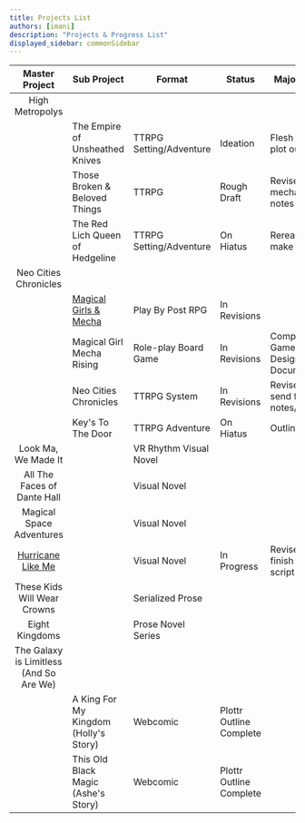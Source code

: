 ```yaml
---
title: Projects List
authors: [imani]
description: "Projects & Progress List"
displayed_sidebar: commonSidebar
---
```


|             Master Project              | Sub Project                           | Format                  | Status                  | Major Goal                     |
| :-------------------------------------: | ------------------------------------- | ----------------------- | ----------------------- | ------------------------------ |
|             High Metropolys             |                                       |                         |                         |                                |
|                                         | The Empire of Unsheathed Knives       | TTRPG Setting/Adventure | Ideation                | Flesh out plot outline         |
|                                         | Those Broken & Beloved Things         | TTRPG                   | Rough Draft             | Revise mechanics notes         |
|                                         | The Red Lich Queen of Hedgeline       | TTRPG Setting/Adventure | On Hiatus               | Reread & make notes            |
|          Neo Cities Chronicles          |                                       |                         |                         |                                |
|                                         | [Magical Girls & Mecha](https://margaretcatterdevelopment.itch.io/magical-girls-mecha)                 | Play By Post RPG        | In Revisions            |                                |
|                                         | Magical Girl Mecha Rising             | Role-play Board Game    | In Revisions            | Complete Game Design Document  |
|                                         | Neo Cities Chronicles                 | TTRPG System            | In Revisions            | Revise & send for notes/review |
|                                         | Key's To The Door                     | TTRPG Adventure         | On Hiatus               | Outline                        |
|           Look Ma, We Made It           |                                       | VR Rhythm Visual Novel  |                         |                                |
|       All The Faces of Dante Hall       |                                       | Visual Novel            |                         |                                |
|        Magical Space Adventures         |                                       | Visual Novel            |                         |                                |
|            [Hurricane Like Me](https://margaretcatterdevelopment.itch.io/hurricane-like-me-demo)            |                                       | Visual Novel            | In Progress             | Revise & finish game script    |
|       These Kids Will Wear Crowns       |                                       | Serialized Prose        |                         |                                |
|             Eight Kingdoms              |                                       | Prose Novel Series      |                         |                                |
| The Galaxy is Limitless (And So Are We) |                                       |                         |                         |                                |
|                                         | A King For My Kingdom (Holly's Story) | Webcomic                | Plottr Outline Complete |
|                                         | This Old Black Magic (Ashe's Story)   | Webcomic                | Plottr Outline Complete |
